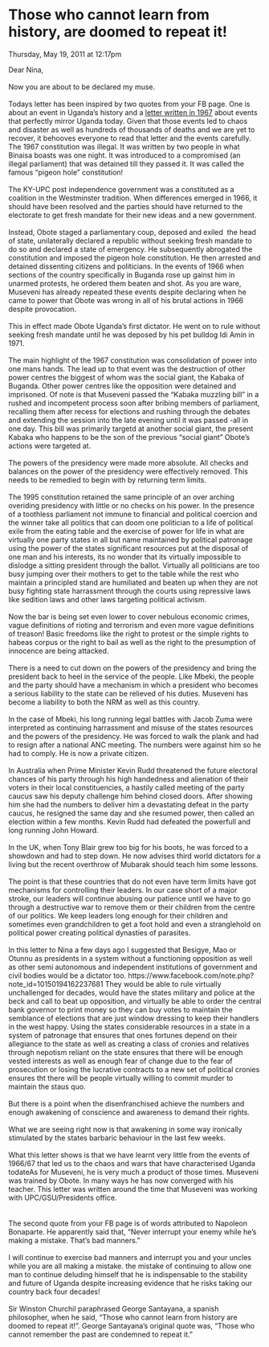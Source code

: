 # Those who cannot learn from history, are doomed to repeat it!

Thursday, May 19, 2011 at 12:17pm


Dear Nina,  
   
Now you are about to be declared my muse.  
   
Todays letter has been inspired by two quotes from your FB page. One is about an event in Uganda's history and a [letter written in 1967](https://www.facebook.com/notes/nina-mbabazi/history-most-certainly-is-repeating-itself-transition-magazine-1967/10150203096154449) about events that perfectly mirror Uganda today. Given that those events led to chaos and disaster as well as hundreds of thousands of deaths and we are yet to recover, it behooves everyone to read that letter and the events carefully. 
   
The 1967 constitution was illegal. It was written by two people in what Binaisa boasts was one night. It was introduced to a compromised (an illegal parliament) that was detained till they passed it. It was called the famous "pigeon hole" constitution!  
   
The KY-UPC post independence government was a constituted as a coalition in the Westminster tradition. When differences emerged in 1966, it should have been resolved and the parties should have returned to the electorate to get fresh mandate for their new ideas and a new government.  
   
Instead, Obote staged a parliamentary coup, deposed and exiled  the head of state, unilaterally declared a republic without seeking fresh mandate to do so and declared a state of emergency. He subsequently abrogated the constitution and imposed the pigeon hole constitution. He then arrested and detained dissenting citizens and politicians. In the events of 1966 when sections of the country specifically in Buganda rose up gainst him in unarmed protests, he ordered them beaten and shot. As you are ware, Museveni has already repeated these events despite declaring when he came to power that Obote was wrong in all of his brutal actions in 1966 despite provocation.  
   
This in effect made Obote Uganda's first dictator. He went on to rule without seeking fresh mandate until he was deposed by his pet bulldog Idi Amin in 1971.  
   
The main highlight of the 1967 constitution was consolidation of power into one mans hands. The lead up to that event was the destruction of other power centres the biggest of whom was the social giant, the Kabaka of Buganda. Other power centres like the opposition were detained and imprisoned. Of note is that Museveni passed the "Kabaka muzzling bill" in a rushed and incompetent process soon after bribing members of parliament, recalling them after recess for elections and rushing through the debates and extending the session into the late evening until it was passed -all in one day. This bill was primarily targetd at another social giant, the present Kabaka who happens to be the son of the previous "social giant" Obote's actions were targeted at.  
   
The powers of the presidency were made more absolute. All checks and balances on the power of the presidency were effectively removed. This needs to be remedied to begin with by returning term limits.  
   
The 1995 constitution retained the same principle of an over arching overiding presidency with little or no checks on his power. In the presence of a toothless parliament not immune to financial and political coercion and the winner take all politics that can doom one politician to a life of political exile from the eating table and the exercise of power for life in what are virtually one party states in all but name maintained by political patronage using the power of the states significant resources put at the disposal of one man and his interests, its no wonder that its virtually impossible to dislodge a sitting president through the ballot. Virtually all politicians are too busy jumping over their mothers to get to the table while the rest who maintain a principled stand are humiliated and beaten up when they are not busy fighting state harrassment through the courts using repressive laws like sedition laws and other laws targeting political activism.  
   
Now the bar is being set even lower to cover nebulous economic crimes, vague definitions of rioting and terrorism and even more vague definitions of treason! Basic freedoms like the right to protest or the simple rights to habeas corpus or the right to bail as well as the right to the presumption of innocence are being attacked.  
   
There is a need to cut down on the powers of the presidency and bring the president back to heel in the service of the people. Like Mbeki, the people and the party should have a mechanism in which a president who becomes a serious liability to the state can be relieved of his duties. Museveni has become a liability to both the NRM as well as this country.  
   
In the case of Mbeki, his long running legal battles with Jacob Zuma were interpreted as continuing harrassment and misuse of the states resources and the powers of the presidency. He was forced to walk the plank and had to resign after a national ANC meeting. The numbers were against him so he had to comply. He is now a private citizen.  
   
In Australia when Prime Minister Kevin Rudd threatened the future electoral chances of his party through his high handedness and alienation of their voters in their local constituencies, a hastily called meeting of the party caucus saw his deputy challenge him behind closed doors. After showing him she had the numbers to deliver him a devastating defeat in the party caucus, he resigned the same day and she resumed power, then called an election within a few months. Kevin Rudd had defeated the powerfull and long running John Howard.  
   
In the UK, when Tony Blair grew too big for his boots, he was forced to a showdown and had to step down. He now advises third world dictators for a living but the recent overthrow of Mubarak should teach him some lessons.  
   
The point is that these countries that do not even have term limits have got mechanisms for controlling their leaders. In our case short of a major stroke, our leaders will continue abusing our patience until we have to go through a destructive war to remove them or their children from the centre of our politics. We keep leaders long enough for their children and sometimes even grandchildren to get a foot hold and even a stranglehold on political power creating political dynasties of parasites.  
   
In this letter to Nina a few days ago I suggested that Besigye, Mao or Otunnu as presidents in a system without a functioning opposition as well as other semi autonomous and independent institutions of government and civil bodies would be a dictator too. https://www.facebook.com/note.php?note_id=10150194162237681 They would be able to rule virtually unchallenged for decades, would have the states military and police at the beck and call to beat up opposition, and virtually be able to order the central bank governor to print money so they can buy votes to maintain the semblance of elections that are just window dressing to keep their handlers in the west happy. Using the states considerable resources in a state in a system of patronage that ensures that ones fortunes depend on their allegiance to the state as well as creating a class of cronies and relatives through nepotism reliant on the state ensures that there will be enough vested interests as well as enough fear of change due to the fear of prosecution or losing the lucrative contracts to a new set of political cronies ensures tht there will be people virtually willing to commit murder to maintain the staus quo.  
   
But there is a point when the disenfranchised achieve the numbers and enough awakening of conscience and awareness to demand their rights.  
   
What we are seeing right now is that awakening in some way ironically stimulated by the states barbaric behaviour in the last few weeks.  
   
What this letter shows is that we have learnt very little from the events of 1966/67 that led us to the chaos and wars that have characterised Uganda todateAs for Museveni, he is very much a product of those times. Museveni was trained by Obote. In many ways he has now converged with his teacher. This letter was written around the time that Museveni was working with UPC/GSU/Presidents office.  
   
   
The second quote from your FB page is of words attributed to Napoleon Bonaparte. He apparently said that, "Never interrupt your enemy while he's making a mistake. That's bad manners."  
   
I will continue to exercise bad manners and interrupt you and your uncles while you are all making a mistake. the mistake of continuing to allow one man to continue deluding himself that he is indispensable to the stability and future of Uganda despite increasing evidence that he risks taking our country back four decades!  
   
Sir Winston Churchil paraphrased George Santayana, a spanish philosopher, when he said, "Those who cannot learn from history are doomed to repeat it!". George Santayana's original quote was, "Those who cannot remember the past are condemned to repeat it."
